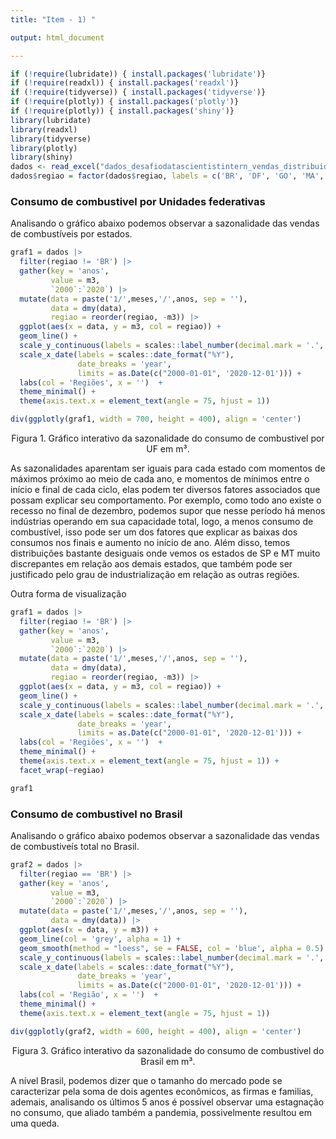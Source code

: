 ```yaml
---
title: "Item - 1) "

output: html_document

---
```


```r
if (!require(lubridate)) { install.packages('lubridate')}
if (!require(readxl)) { install.packages('readxl')}
if (!require(tidyverse)) { install.packages('tidyverse')}
if (!require(plotly)) { install.packages('plotly')}
if (!require(plotly)) { install.packages('shiny')}
library(lubridate)
library(readxl)
library(tidyverse)
library(plotly)
library(shiny)
dados <- read_excel("dados_desafiodatascientistintern_vendas_distribuidoras_anp.xlsx")
dados$regiao = factor(dados$regiao, labels = c('BR', 'DF', 'GO', 'MA', 'MG', 'MT', 'PA', 'SP', 'TO'))
```
### Consumo de combustivel por Unidades federativas

Analisando o gráfico abaixo podemos observar a sazonalidade das vendas de combustíveis por estados.

```r

graf1 = dados |> 
  filter(regiao != 'BR') |> 
  gather(key = 'anos',
         value = m3,
         `2000`:`2020`) |> 
  mutate(data = paste('1/',meses,'/',anos, sep = ''),
         data = dmy(data),
         regiao = reorder(regiao, -m3)) |> 
  ggplot(aes(x = data, y = m3, col = regiao)) +
  geom_line() +
  scale_y_continuous(labels = scales::label_number(decimal.mark = '.', big.mark = '.')) +
  scale_x_date(labels = scales::date_format("%Y"),
               date_breaks = 'year',
               limits = as.Date(c("2000-01-01", '2020-12-01'))) +
  labs(col = 'Regiões', x = '')  +
  theme_minimal() +
  theme(axis.text.x = element_text(angle = 75, hjust = 1))

div(ggplotly(graf1, width = 700, height = 400), align = 'center')

```
<p style="text-align: center;">Figura 1. Gráfico interativo da sazonalidade do consumo de combustivel por UF em m³.</p>
As sazonalidades aparentam ser iguais para cada estado com momentos de máximos próximo ao meio de cada ano, e momentos de mínimos entre o início e final de cada ciclo, elas podem ter diversos fatores associados que possam explicar seu comportamento. Por exemplo, como todo ano existe o recesso no final de dezembro, podemos supor que nesse período há menos indústrias operando em sua capacidade total, logo, a menos consumo de combustível, isso pode ser um dos fatores que explicar as baixas dos consumos nos finais e aumento no início de ano. Além disso, temos distribuições bastante desiguais onde vemos os estados de SP e MT muito discrepantes em relação aos demais estados, que também pode ser justificado pelo grau de industrialização em relação as outras regiões.

Outra forma de visualização

```r

graf1 = dados |> 
  filter(regiao != 'BR') |> 
  gather(key = 'anos',
         value = m3,
         `2000`:`2020`) |> 
  mutate(data = paste('1/',meses,'/',anos, sep = ''),
         data = dmy(data),
         regiao = reorder(regiao, -m3)) |> 
  ggplot(aes(x = data, y = m3, col = regiao)) +
  geom_line() +
  scale_y_continuous(labels = scales::label_number(decimal.mark = '.', big.mark = '.')) +
  scale_x_date(labels = scales::date_format("%Y"),
               date_breaks = 'year',
               limits = as.Date(c("2000-01-01", '2020-12-01'))) +
  labs(col = 'Regiões', x = '')  +
  theme_minimal() +
  theme(axis.text.x = element_text(angle = 75, hjust = 1)) +
  facet_wrap(~regiao)

graf1

```

### Consumo de combustivel no Brasil

Analisando o gráfico abaixo podemos observar a sazonalidade das vendas de combustiveís total no Brasil.

```r

graf2 = dados |> 
  filter(regiao == 'BR') |> 
  gather(key = 'anos',
         value = m3,
         `2000`:`2020`) |> 
  mutate(data = paste('1/',meses,'/',anos, sep = ''),
         data = dmy(data)) |> 
  ggplot(aes(x = data, y = m3)) +
  geom_line(col = 'grey', alpha = 1) +
  geom_smooth(method = "loess", se = FALSE, col = 'blue', alpha = 0.5) +
  scale_y_continuous(labels = scales::label_number(decimal.mark = '.', big.mark = '.')) +
  scale_x_date(labels = scales::date_format("%Y"),
               date_breaks = 'year',
               limits = as.Date(c("2000-01-01", '2020-12-01'))) +
  labs(col = 'Região', x = '')  +
  theme_minimal() +
  theme(axis.text.x = element_text(angle = 75, hjust = 1))

div(ggplotly(graf2, width = 600, height = 400), align = 'center')

```
<p style="text-align: center;">Figura 3. Gráfico interativo da sazonalidade do consumo de combustivel do Brasil em m³.</p>
A nível Brasil, podemos dizer que o tamanho do mercado pode se caracterizar pela soma de dois agentes econômicos, as firmas e familias, ademais, analisando os últimos 5 anos é possível observar uma estagnação no consumo, que aliado também a pandemia, possivelmente resultou em uma queda. 




